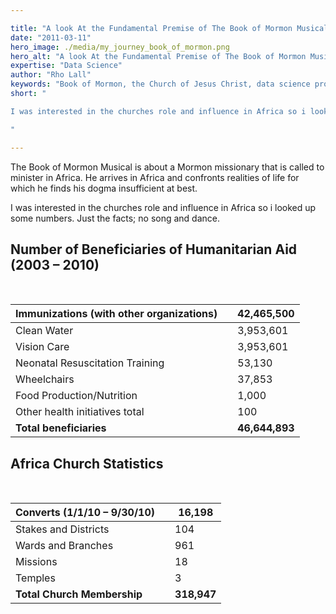 ```yaml
---

title: "A look At the Fundamental Premise of The Book of Mormon Musical"
date: "2011-03-11"
hero_image: ./media/my_journey_book_of_mormon.png
hero_alt: "A look At the Fundamental Premise of The Book of Mormon Musical"
expertise: "Data Science"
author: "Rho Lall"
keywords: "Book of Mormon, the Church of Jesus Christ, data science programming, datascientist, job of datascientist, job of data scientist, data driven insights, data driven storytelling, data driven solutions"
short: "

I was interested in the churches role and influence in Africa so i looked up some numbers. Just the facts; no song and dance.

"

---
```


The Book of Mormon Musical is about a Mormon missionary that is called to minister in Africa. 
He arrives in Africa and confronts realities of life for which he finds his dogma insufficient at best.

I was interested in the churches role and influence in Africa so i looked up some numbers. Just the facts; no song and dance.

## Number of Beneficiaries of Humanitarian Aid (2003 – 2010)
<br/>

| Immunizations (with other organizations)      || 42,465,500    |
| --------------------------------------------- |--| ----------- |
| Clean Water                                   ||  3,953,601    |
| Vision Care                                   ||  3,953,601    |
| Neonatal Resuscitation Training               ||     53,130    |
| Wheelchairs                                   ||     37,853    |
| Food Production/Nutrition                     ||      1,000    |
| Other health initiatives total                ||        100    |
| **Total beneficiaries**                       || **46,644,893** |

## Africa Church Statistics
<br/>

| Converts (1/1/10 – 9/30/10)    || 16,198   |
| --------------------------------------------- |--| ----------- |
| Stakes and Districts  || 104   |
| Wards and Branches  || 961 |
| Missions   || 18   |
| Temples   || 3  |
| **Total Church Membership**                       ||     **318,947**   |
